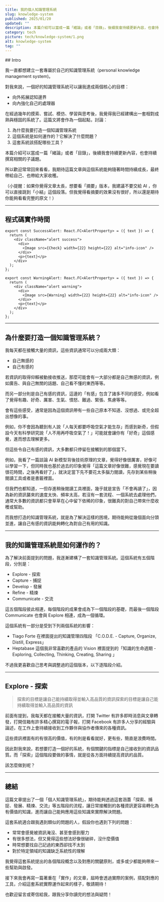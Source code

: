 ```yaml
---
title: 我的個人知識管理系統
slug: knowledge-system
published: 2025/01/20
updated: ""
description: 本篇介紹可以當成一篇「緒論」或者「目錄」，後續我會持續更新內容，也會持續撰寫相關的子議題。所以歡迎常常回來看看，我期待這篇文章與這個系統能夠隨著時間持續成長，最終帶給自己、也帶給大家收穫。（本網站為展示的 side project，文章內容皆非出自本人，本文取自：https://pinchlime.com/blog/my-personal-knowledge-management-system-2023/）
category: tech
picture: tech/knowledge-system/1.png
alt: knowledge-system
tag: ""
---
```


<ErrorAlert text="本網站為展示的 side project，文章內容皆非出自本人，本文取自：https://pinchlime.com/blog/my-personal-knowledge-management-system-2023/" />
## Intro

我一直都想建立一套專屬於自己的知識管理系統（personal knowledge management system)。

對我來說，一個好的知識管理系統可以讓我達成兩個核心的目標：

- 向外拓展認知邊界
- 向內強化自己的處理器

在經過幾年的摸索、嘗試、模仿、學習與思考後，我覺得我已經建構出一套相對成熟與穩固的系統了。這篇文將會作為一個起點，討論：

1. 為什麼我要打造一個知識管理系統
2. 這個系統是如何運作的？它解決了什麼問題？
3. 這套系統該搭配哪些工具？

本篇介紹可以當成一篇「緒論」或者「目錄」，後續我會持續更新內容，也會持續撰寫相關的子議題。

所以歡迎常常回來看看，我期待這篇文章與這個系統能夠隨著時間持續成長，最終帶給自己、也帶給大家收穫。

（小提醒：如果你覺得文章太長，想要看「摘要」版本，我建議不要交給 AI ，你可以直接跳到「小結」這個段落。但我覺得看摘要的效果沒有很好，所以還是期待你能夠看看完整的原文！）

---

## 程式碼實作時間

```jsx:pages/index.tsx {1,3-5}
export const SuccessAlert: React.FC<AlertProperty> = ({ text }) => {
  return (
    <div className="alert success">
      <div>
        <Image src={Check} width={22} height={22} alt="info-icon" />
      </div>
      <p>{text}</p>
    </div>
  );
};

export const WarningAlert: React.FC<AlertProperty> = ({ text }) => {
  return (
    <div className="alert warning">
      <div>
        <Image src={Warning} width={22} height={22} alt="info-icon" />
      </div>
      <p>{text}</p>
    </div>
  );
};
```

---

## 為什麼要打造一個知識管理系統？

我每天都在接觸大量的資訊，這些資訊通常可以分成兩大類：

- 自己無感的
- 自己有感的

若資訊的取得仰賴被動接收推送，那麼可能會有一大部分都是自己無感的資訊，例如廣告、與自己無關的話題、自己看不懂的東西等等。

而另一部分則是自己有感的資訊，這邊的「有感」包含了諸多不同的感受，例如看了覺得有趣、好奇、厲害、生氣、憤怒、難過、緊張、焦慮等等。

會有這些感受，通常是因為這個資訊帶有一些自己原本不知道、沒想過、或完全超出想像的事。

例如，你不會因為聽到有人說「人每天都要呼吸空氣才能生存」而感到新奇，但假設今天有科學研究說「人不用再呼吸空氣了！」可能就會讓你有「好奇」這個感覺，進而想去理解更多。

但這些令自己有感的資訊，大多數都只停留在接觸到的那個當下。

例如，我看了一篇談論 AI 新模型背後技術原理的文章，覺得好像很厲害，好像可以學習一下，但同時我也基於過去的印象覺得「這篇文章好像很難，感覺現在要讀很花時間，之後再看好了」，就決定當下先不要花太多腦力閱讀，先存到某些稍後閱讀工具或者是書籤裡面。

但我們也都知道，一但存進稍後閱讀工具裡面，幾乎就是宣告「不會再讀了」，因為新的資訊襲來的速度太快、頻率太高，若沒有一套流程、一個系統去處理他們，通常大多數的資訊都只會草草在心中留下依稀的印象，很難真的對自己帶來什麼收穫或幫助。

而我想打造的知識管理系統，就是為了解決這樣的困境，期待能夠從幾個面向分頭並進，讓自己有感的資訊能夠轉化為對自己有用的知識。

---

## 我的知識管理系統是如何運作的？

為了解決前面提到的問題，我逐漸建構了一套知識管理系統。這個系統有五個階段，分別是：

- Explore - 探索
- Capture - 捕捉
- Develop - 發展
- Refine - 精煉
- Communicate - 交流

<BlogInsertImage path="tech/knowledge-system/loop.png" alt="222" />

這五個階段彼此相連，每個階段的成果會成為下一個階段的基礎，而最後一個階段 Communicate 也會與 Explore 相連，成為一個循環。

這個系統有一部分是受到下列兩個系統的影響：

- Tiago Forte 在<BlankLink text="The 4 Levels of Personal Knowledge Management" href="https://fortelabs.com/blog/the-4-levels-of-personal-knowledge-management/" />裡面提出的知識管理四階段 「C.O.D.E. - Capture, Organize, Distill, Express」
- Heptabase 這個我非常喜歡的產品的 Vision 裡面提到的「知識的生命週期 - Exploring, Collecting, Thinking, Creating, Sharing 」

不過我更喜歡自己思考與調整過的這個版本，以下逐階段介紹。

---

## Explore - 探索

> 探索的目標是讓自己能持續取得並輸入高品質的資訊探索的目標是讓自己能持續取得並輸入高品質的資訊

前面有提到，我每天都在接觸大量的資訊，打開 Twitter 有許多即時消息與文章轉發，打開信箱有許多精心撰寫的電子報，打開 Facebook 有許多人分享的經驗與論述，在工作上會持續接收到工作夥伴與協作者傳來的各種資訊。

這些資訊裡面有的有很高的價值，有的則是看看就好，更有些，簡直是浪費時間。

因此對我來說，若想要打造一個好的系統，有個關鍵的指標是自己接收到的資訊品質。而「探索」這個階段要做的事情，就是從各方面持續提高資訊的品質。

該怎麼做到呢？

<BlogInsertImage path="tech/knowledge-system/333.png" alt="333" />

---

## 總結

這篇文章提出了一個「個人知識管理系統」，期待能夠透過這套涵蓋「探索、捕捉、發展、精煉、交流」等五階段的流程，讓日常接觸到的各種資訊更容易轉化為有價值的知識，進而讓自己能夠應用這些知識來實際解決問題。

這套系統適合跟我遇到類似的問題的人，假設你也遇到下列的問題：

- 常常會感覺被資訊淹沒、甚至會感到壓力
- 有很多想法，但又覺得這些想法好像很破碎，沒什麼價值
- 時常想要找自己記過的東西卻找不太到
- 對於特定領域的知識缺乏系統性的理解

我覺得這套系統提出的各個階段概念以及對應的關鍵原則，或多或少都能夠帶來一些幫助與啟發。

接下來我會再寫一篇著重在「實作」的文章，屆時會透過實際的案例，搭配對應的工具，介紹這套系統實際運作起來的樣子，敬請期待！

也歡迎留言或寄信給我，跟我分享你讀完的想法與疑問！
